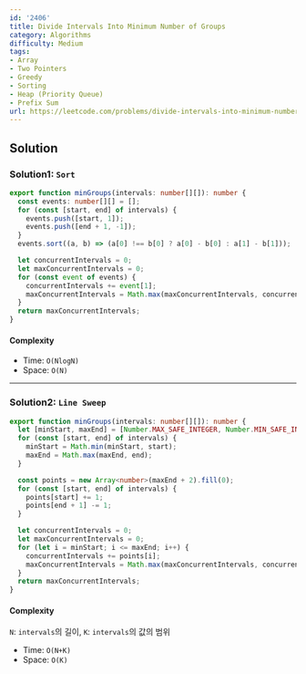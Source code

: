 ```yaml
---
id: '2406'
title: Divide Intervals Into Minimum Number of Groups
category: Algorithms
difficulty: Medium
tags:
- Array
- Two Pointers
- Greedy
- Sorting
- Heap (Priority Queue)
- Prefix Sum
url: https://leetcode.com/problems/divide-intervals-into-minimum-number-of-groups
---
```


## Solution

### Solution1: `Sort`

```typescript filename="solution.ts" copy
export function minGroups(intervals: number[][]): number {
  const events: number[][] = [];
  for (const [start, end] of intervals) {
    events.push([start, 1]);
    events.push([end + 1, -1]);
  }
  events.sort((a, b) => (a[0] !== b[0] ? a[0] - b[0] : a[1] - b[1]));

  let concurrentIntervals = 0;
  let maxConcurrentIntervals = 0;
  for (const event of events) {
    concurrentIntervals += event[1];
    maxConcurrentIntervals = Math.max(maxConcurrentIntervals, concurrentIntervals);
  }
  return maxConcurrentIntervals;
}
```

#### Complexity

- Time: `O(NlogN)`
- Space: `O(N)`

---

### Solution2: `Line Sweep`

```typescript filename="solution.ts" copy
export function minGroups(intervals: number[][]): number {
  let [minStart, maxEnd] = [Number.MAX_SAFE_INTEGER, Number.MIN_SAFE_INTEGER];
  for (const [start, end] of intervals) {
    minStart = Math.min(minStart, start);
    maxEnd = Math.max(maxEnd, end);
  }

  const points = new Array<number>(maxEnd + 2).fill(0);
  for (const [start, end] of intervals) {
    points[start] += 1;
    points[end + 1] -= 1;
  }

  let concurrentIntervals = 0;
  let maxConcurrentIntervals = 0;
  for (let i = minStart; i <= maxEnd; i++) {
    concurrentIntervals += points[i];
    maxConcurrentIntervals = Math.max(maxConcurrentIntervals, concurrentIntervals);
  }
  return maxConcurrentIntervals;
}
```

#### Complexity

`N`: `intervals`의 길이, `K`: `intervals`의 값의 범위

- Time: `O(N+K)`
- Space: `O(K)`

